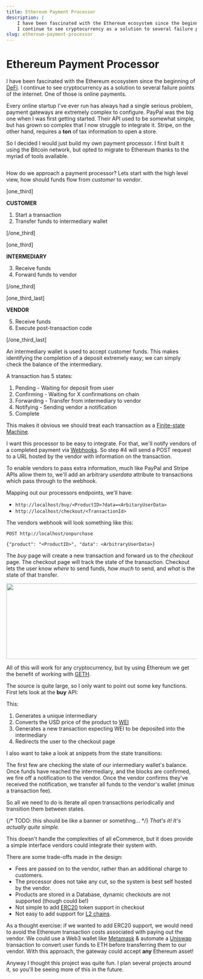 ```yaml
---
title: Ethereum Payment Processor
description: |
    I have been fascinated with the Ethereum ecosystem since the beginning of Defi.
    I continue to see cryptocurrency as a solution to several failure points of the internet...
slug: ethereum-payment-processor
---
```


# Ethereum Payment Processor

I have been fascinated with the Ethereum ecosystem since the beginning of <a href="https://www.investopedia.com/decentralized-finance-defi-5113835">DeFi</a>. I continue to see cryptocurrency as a solution to several failure points of the internet. One of those is online payments.

Every online startup I've ever run has always had a single serious problem, payment gateways are extremely complex to configure. PayPal was the big one when I was first getting started. Their API used to be somewhat simple, but has grown so complex that I now struggle to integrate it. Stripe, on the other hand, requires a <strong>ton</strong> of tax information to open a store.

So I decided I would just build my own payment processor. I first built it using the Bitcoin network, but opted to migrate to Ethereum thanks to the myriad of tools available.

<img class="alignnone wp-image-929" src="http://blog.lystic.dev/wp-content/uploads/2022/11/eth-e1669233086572.jpg" alt="" />

How do we approach a payment processor? Lets start with the high level view, how should funds flow from <em>customer</em> to <em>vendor</em>.

[one_third]

<strong>CUSTOMER </strong>

1. Start a transaction
2. Transfer funds to intermediary wallet

[/one_third]

[one_third]

<strong>INTERMEDIARY </strong>

3. Receive funds
4. Forward funds to vendor

[/one_third]

[one_third_last]

<strong>VENDOR </strong>

5. Receive funds
6. Execute post-transaction code

[/one_third_last]

An intermediary wallet is used to accept customer funds. This makes identifying the completion of a deposit extremely easy; we can simply check the balance of the intermediary.

A transaction has 5 states:
<ol>
 	<li>Pending - Waiting for deposit from user</li>
 	<li>Confirming - Waiting for X confirmations on chain</li>
 	<li>Forwarding - Transfer from intermediary to vendor</li>
 	<li>Notifying - Sending vendor a notification</li>
 	<li>Complete</li>
</ol>
This makes it obvious we should treat each transaction as a <a href="https://en.wikipedia.org/wiki/Finite-state_machine">Finite-state Machine</a>.

<img class="alignnone wp-image-940" src="http://blog.lystic.dev/wp-content/uploads/2022/11/banner.jpg" alt="" />

I want this processor to be easy to integrate. For that, we'll notify vendors of a completed payment via <a href="https://www.redhat.com/en/topics/automation/what-is-a-webhook">Webhooks</a>. So step #4 will send a POST request to a URL hosted by the vendor with information on the transaction.

To enable vendors to pass extra information, much like PayPal and Stripe APIs allow them to, we'll add an arbitrary <em>userdata</em> attribute to transactions which pass through to the webhook.

Mapping out our processors endpoints, we'll have:

- `http://localhost/buy/<ProductID>?data=<ArbitaryUserData>`
- `http://localhost/checkout/<TransactionId>`


The vendors webhook will look something like this:

```text
POST http://localhost/onpurchase

{"product": "<ProductID>", "data": <ArbitraryUserData>}
```

The <em>buy</em> page will create a new transaction and forward us to the <em>checkout</em> page. The checkout page will track the state of the transaction. Checkout lets the user know <em>where</em> to send funds, <em>how much</em> to send, and <em>what</em> is the state of that transfer.

<img class="alignnone wp-image-950 size-full" src="http://blog.lystic.dev/wp-content/uploads/2022/11/go-e1669233921303.jpg" alt="" width="1143" height="200" />

All of this will work for any cryptocurrency, but by using Ethereum we get the benefit of working with <a href="https://github.com/ethereum/go-ethereum">GETH</a>.

The source is quite large, so I only want to point out some key functions. First lets look at the <strong>buy</strong> API:

<script src="https://gist.github.com/KeganHollern/e9c96c74ba887492374f46a732055c47.js"></script>

This:
<ol>
 	<li>Generates a unique intermediary</li>
 	<li>Converts the USD price of the product to <a href="https://www.investopedia.com/terms/w/wei.asp">WEI</a></li>
 	<li>Generates a new transaction expecting WEI to be deposited into the intermediary</li>
 	<li>Redirects the user to the checkout page</li>
</ol>
I also want to take a look at snippets from the state transitions:

<script src="https://gist.github.com/KeganHollern/7e22577e0c8256877feab6d8ad1b3a80.js"></script>

The first few are checking the state of our intermediary wallet's balance. Once funds have reached the intermediary, and the blocks are confirmed, we fire off a notification to the vendor. Once the vendor confirms they've received the notification, we transfer all funds to the vendor's wallet (minus a transaction fee).

So all we need to do is iterate all open transactions periodically and transition them between states.

{/* TODO: this should be like a banner or sometihng... */}
*That's it! It's actually quite simple.*

This doesn't handle the complexities of all eCommerce, but it does provide a simple interface vendors could integrate their system with.

There are some trade-offs made in the design:

- Fees are passed on to the vendor, rather than an additional charge to customers.
- The processor does not take any cut, so the system is best self hosted by the vendor.
- Products are stored in a Database, dynamic checkouts are not supported (though could be!)
- Not simple to add <a href="https://ethereum.org/en/developers/docs/standards/tokens/erc-20/">ERC20</a> token support in checkout
- Not easy to add support for <a href="https://ethereum.org/en/layer-2/">L2 chains</a>.

As a thought exercise: if we wanted to add ERC20 support, we would need to avoid the Ethereum transaction costs associated with paying out the vendor. We could use a Web3 wallet like <a href="https://metamask.io/">Metamask</a> &amp; automate a <a href="https://uniswap.org/">Uniswap</a> transaction to convert user funds to ETH before transferring them to our vendor. With this approach, the gateway could accept <strong>any</strong> Ethereum asset!

Anyway I thought this project was quite fun. I plan several projects around it, so you'll be seeing more of this in the future.
